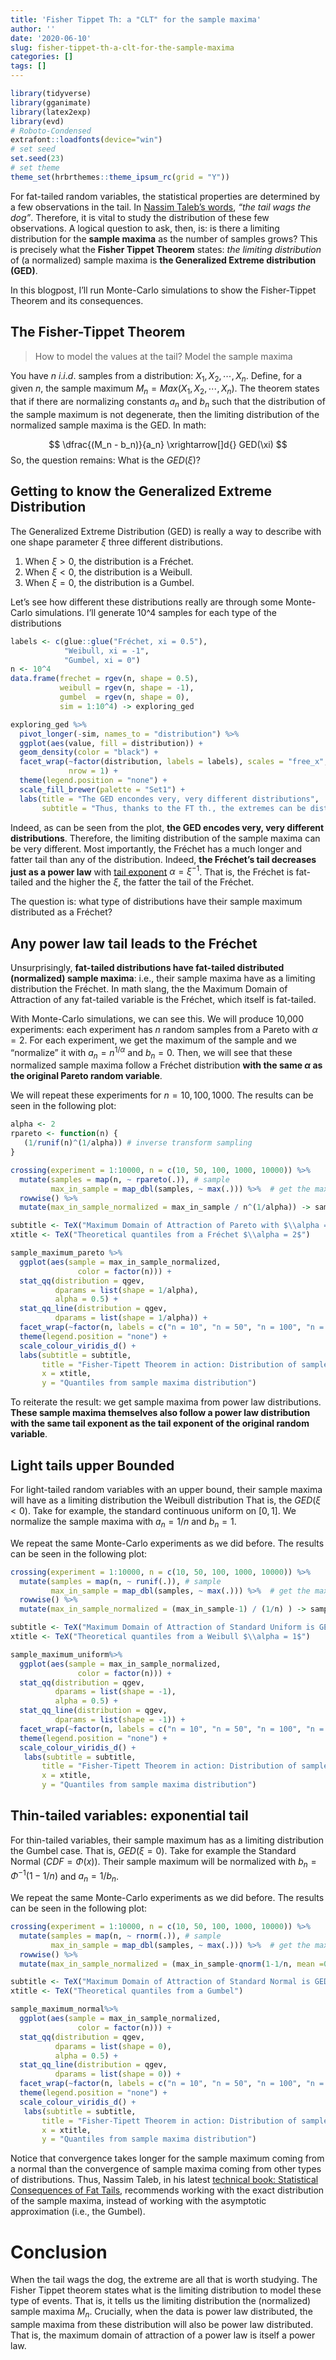 ```yaml
---
title: 'Fisher Tippet Th: a "CLT" for the sample maxima'
author: ''
date: '2020-06-10'
slug: fisher-tippet-th-a-clt-for-the-sample-maxima
categories: []
tags: []
---
```


```r
library(tidyverse)
library(gganimate)
library(latex2exp)
library(evd)
# Roboto-Condensed
extrafont::loadfonts(device="win")
# set seed
set.seed(23)
# set theme
theme_set(hrbrthemes::theme_ipsum_rc(grid = "Y"))
```

For fat-tailed random variables, the statistical properties are determined by a few observations in the tail. In [Nassim Taleb's words](https://twitter.com/nntaleb/status/1245399854710509574/photo/1), *"the tail wags the dog"*. Therefore, it is vital to study the distribution of these few observations. A logical question to ask, then, is: is there a limiting distribution for the **sample maxima** as the number of samples grows? This is precisely what the **Fisher Tippet Theorem** states: *the limiting distribution* of (a normalized) sample maxima is **the Generalized Extreme distribution (GED)**.

In this blogpost, I'll run Monte-Carlo simulations to show the Fisher-Tippet Theorem and its consequences.

## The Fisher-Tippet Theorem

> How to model the values at the tail? Model the sample maxima

You have $n$ $i.i.d.$ samples from a distribution: $X_1, X_2, \cdots, X_n$. Define, for a given $n$, the sample maximum $M_n = Max(X_1, X_2, \cdots, X_n)$. The theorem states that if there are normalizing constants $a_n$ and $b_n$ such that the distribution of the sample maximum is not degenerate, then the limiting distribution of the normalized sample maxima is the GED. In math:

$$  \dfrac{(M_n - b_n)}{a_n} \xrightarrow[]d{} GED(\xi) $$
So, the question remains: What is the $GED(\xi)$?

## Getting to know the Generalized Extreme Distribution

The Generalized Extreme Distribution (GED) is really a way to describe with one shape parameter $\xi$ three different distributions.

1. When $\xi > 0$, the distribution is a Fréchet.
1. When $\xi < 0$, the distribution is a Weibull. 
1. When $\xi = 0$, the distribution is a Gumbel. 

Let's see how different these distributions really are through some Monte-Carlo simulations. I'll generate 10^4 samples for each type of the distributions

```r
labels <- c(glue::glue("Fréchet, xi = 0.5"),
            "Weibull, xi = -1",
            "Gumbel, xi = 0")
n <- 10^4
data.frame(frechet = rgev(n, shape = 0.5),
           weibull = rgev(n, shape = -1),
           gumbel  = rgev(n, shape = 0),
           sim = 1:10^4) -> exploring_ged
```


```r
exploring_ged %>% 
  pivot_longer(-sim, names_to = "distribution") %>% 
  ggplot(aes(value, fill = distribution)) +
  geom_density(color = "black") +
  facet_wrap(~factor(distribution, labels = labels), scales = "free_x",
             nrow = 1) +
  theme(legend.position = "none") +
  scale_fill_brewer(palette = "Set1") +
  labs(title = "The GED encondes very, very different distributions",
       subtitle = "Thus, thanks to the FT th., the extremes can be distributed very differently")
```

Indeed, as can be seen from the plot, **the GED encodes very, very different distributions**. Therefore, the limiting distribution of the sample maxima can be very different. Most importantly, the Fréchet has a much longer and fatter tail than any of the distribution. Indeed, **the Fréchet's tail decreases just as a power law** with [tail exponent](2020-05-19-understanding-the-tail-exponent.html) $\alpha = \xi^{-1}$. That is, the Fréchet is fat-tailed and the higher the $\xi$, the fatter the tail of the Fréchet. 

The question is: what type of distributions have their sample maximum distributed as a Fréchet?

## Any power law tail leads to the Fréchet

Unsurprisingly, **fat-tailed distributions have fat-tailed distributed (normalized) sample maxima**: i.e., their sample maxima have as a limiting distribution the Fréchet. In math slang, the the Maximum Domain of Attraction of any fat-tailed variable is the Fréchet, which itself is fat-tailed.  

With Monte-Carlo simulations, we can see this. We will produce 10,000 experiments: each experiment has $n$ random samples from a Pareto with $\alpha = 2$. For each experiment, we get the maximum of the sample and we "normalize" it with $a_n = n^{1/\alpha}$ and $b_n = 0$. Then, we will see that these normalized sample maxima follow a Fréchet distribution **with the same $\alpha$ as the original Pareto random variable**.  

We will repeat these experiments for $n = 10, 100, 1000$. The results can be seen in the following plot:

```r
alpha <- 2
rpareto <- function(n) {
   (1/runif(n)^(1/alpha)) # inverse transform sampling
}

crossing(experiment = 1:10000, n = c(10, 50, 100, 1000, 10000)) %>%
  mutate(samples = map(n, ~ rpareto(.)), # sample
         max_in_sample = map_dbl(samples, ~ max(.))) %>%  # get the maximum
  rowwise() %>% 
  mutate(max_in_sample_normalized = max_in_sample / n^(1/alpha)) -> sample_maximum_pareto # normalize
```


```r
subtitle <- TeX("Maximum Domain of Attraction of Pareto with $\\alpha = 2$ is GED with $\\xi = 1/2$. QQ-plot comparing sample maxima and Fréchet with $\\alpha = 2$")
xtitle <- TeX("Theoretical quantiles from a Fréchet $\\alpha = 2$")
```


```r
sample_maximum_pareto %>% 
  ggplot(aes(sample = max_in_sample_normalized,
               color = factor(n))) +
  stat_qq(distribution = qgev,
          dparams = list(shape = 1/alpha),
          alpha = 0.5) +
  stat_qq_line(distribution = qgev,
          dparams = list(shape = 1/alpha)) +
  facet_wrap(~factor(n, labels = c("n = 10", "n = 50", "n = 100", "n = 1,000", "n = 10,000")), nrow = 1)  +
  theme(legend.position = "none") +
  scale_colour_viridis_d() +
  labs(subtitle = subtitle,
       title = "Fisher-Tipett Theorem in action: Distribution of sample maxima converges to GED",
       x = xtitle, 
       y = "Quantiles from sample maxima distribution")
```

To reiterate the result: we get sample maxima from power law distributions. **These sample maxima themselves also follow a power law distribution with the same tail exponent as the tail exponent of the original random variable**.

## Light tails upper Bounded

For light-tailed random variables with an upper bound, their sample maxima will have as a limiting distribution the Weibull distribution
That is, the $GED(\xi < 0)$. Take for example, the standard continuous uniform on $[0, 1]$. We normalize the sample maxima with $a_n = 1/n$ and $b_n = 1$.

We repeat the same Monte-Carlo experiments as we did before. The results can be seen in the following plot: 

```r
crossing(experiment = 1:10000, n = c(10, 50, 100, 1000, 10000)) %>%
  mutate(samples = map(n, ~ runif(.)), # sample
         max_in_sample = map_dbl(samples, ~ max(.))) %>%  # get the maximum
  rowwise() %>% 
  mutate(max_in_sample_normalized = (max_in_sample-1) / (1/n) ) -> sample_maximum_uniform # normalize
```

```r
subtitle <- TeX("Maximum Domain of Attraction of Standard Uniform is GED with $\\xi = -1$. QQ-plot comparing sample maxima and Weibull with $\\alpha = 1$")
xtitle <- TeX("Theoretical quantiles from a Weibull $\\alpha = 1$")
```


```r
sample_maximum_uniform%>% 
  ggplot(aes(sample = max_in_sample_normalized,
               color = factor(n))) +
  stat_qq(distribution = qgev,
          dparams = list(shape = -1),
          alpha = 0.5) +
  stat_qq_line(distribution = qgev,
          dparams = list(shape = -1)) +
  facet_wrap(~factor(n, labels = c("n = 10", "n = 50", "n = 100", "n = 1,000", "n = 10,000")), nrow = 1)  +
  theme(legend.position = "none") +
  scale_colour_viridis_d() +
   labs(subtitle = subtitle,
       title = "Fisher-Tipett Theorem in action: Distribution of sample maxima converges to GED",
       x = xtitle, 
       y = "Quantiles from sample maxima distribution")
```
## Thin-tailed variables: exponential tail

For thin-tailed variables, their sample maximum has as a limiting distribution the Gumbel case. That is, $GED(\xi = 0)$. Take for example the Standard Normal ($CDF = \Phi(x)$). Their sample maximum will be normalized with $b_n = \Phi^{-1}(1-1/n)$ and $a_n = 1/b_n$. 

We repeat the same Monte-Carlo experiments as we did before. The results can be seen in the following plot: 

```r
crossing(experiment = 1:10000, n = c(10, 50, 100, 1000, 10000)) %>%
  mutate(samples = map(n, ~ rnorm(.)), # sample
         max_in_sample = map_dbl(samples, ~ max(.))) %>%  # get the maximum
  rowwise() %>% 
  mutate(max_in_sample_normalized = (max_in_sample-qnorm(1-1/n, mean =0, sd = 1)) / (1/qnorm(1-1/n, mean =0, sd = 1)) ) -> sample_maximum_normal # normalize
```


```r
subtitle <- TeX("Maximum Domain of Attraction of Standard Normal is GED with $\\xi = 0$. QQ-plot comparing sample maxima and Gumbel")
xtitle <- TeX("Theoretical quantiles from a Gumbel")
```

```r
sample_maximum_normal%>% 
  ggplot(aes(sample = max_in_sample_normalized,
               color = factor(n))) +
  stat_qq(distribution = qgev,
          dparams = list(shape = 0),
          alpha = 0.5) +
  stat_qq_line(distribution = qgev,
          dparams = list(shape = 0)) +
  facet_wrap(~factor(n, labels = c("n = 10", "n = 50", "n = 100", "n = 1,000", "n = 10,000")), nrow = 1)  +
  theme(legend.position = "none") +
  scale_colour_viridis_d() +
   labs(subtitle = subtitle,
       title = "Fisher-Tipett Theorem in action: Distribution of sample maxima converges to GED",
       x = xtitle, 
       y = "Quantiles from sample maxima distribution")
```

Notice that convergence takes longer for the sample maximum coming from a normal than the convergence of sample maxima coming from other types of distributions. Thus, Nassim Taleb, in his latest [technical book: Statistical Consequences of Fat Tails](https://www.researchers.one/media/documents/260-m-Technical%20Incerto%20Vol%201.pdf), recommends working with the exact distribution of the sample maxima, instead of working with the asymptotic approximation (i.e., the Gumbel).

# Conclusion

When the tail wags the dog, the extreme are all that is worth studying. The Fisher Tippet theorem states what is the limiting distribution to model these type of events. That is, it tells us the limiting distribution the (normalized) sample maxima $M_n$. Crucially, when the data is power law distributed, the sample maxima from these distribution will also be power law distributed. That is, the maximum domain of attraction of a power law is itself a power law. 
